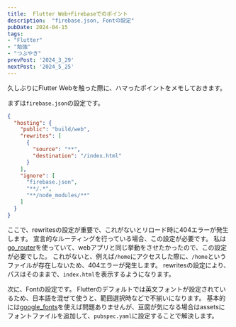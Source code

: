 ```yaml
---
title:  Flutter Web+Firebaseでのポイント
description:  "firebase.json, Fontの設定"
pubDate: 2024-04-15
tags: 
- "Flutter" 
- "勉強"
- "つぶやき"
prevPost: '2024_3_29'
nextPost: '2024_5_25'
---
```


久しぶりにFlutter Webを触った際に、ハマったポイントをメモしておきます。

まずは`firebase.json`の設定です。
```JSON
{
  "hosting": {
    "public": "build/web",
    "rewrites": [
      {
        "source": "**",
        "destination": "/index.html"
      }
    ],
    "ignore": [
      "firebase.json",
      "**/.*",
      "**/node_modules/**"
    ]
  }
}
```
ここで、rewritesの設定が重要で、これがないとリロード時に404エラーが発生します。
宣言的なルーティングを行っている場合、この設定が必要です。
私は[go_router](https://pub.dev/packages/go_router)を使っていて、webアプリと同じ挙動をさせたかったので、この設定が必要でした。
これがないと、例えば`/home`にアクセスした際に、`/home`というファイルが存在しないため、404エラーが発生します。
rewritesの設定により、パスはそのままで、`index.html`を表示するようになります。

次に、Fontの設定です。
Flutterのデフォルトでは英文フォントが設定されているため、日本語を混ぜて使うと、範囲選択時などで不揃いになります。
基本的には[google_fonts](https://pub.dev/packages/google_fonts)を使えば問題ありませんが、豆腐が気になる場合はassetsにフォントファイルを追加して、`pubspec.yaml`に設定することで解決します。
